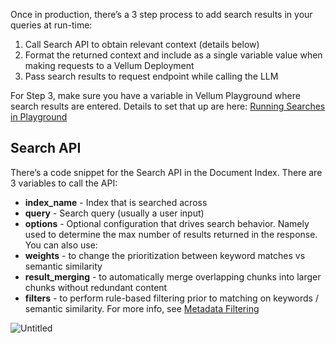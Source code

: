 Once in production, there’s a 3 step process to add search results in your queries at run-time:

1. Call Search API to obtain relevant context (details below)
2. Format the returned context and include as a single variable value when making requests to a Vellum Deployment
3. Pass search results to request endpoint while calling the LLM

For Step 3, make sure you have a variable in Vellum Playground where search results are entered. Details to set that up are here: [Running Searches in Playground](https://www.notion.so/Running-Searches-in-Playground-f1af082b53004a20a633d4ea454b96e0?pvs=21)

## Search API

There’s a code snippet for the Search API in the Document Index. There are 3 variables to call the API:

- **index_name** - Index that is searched across
- **query** - Search query (usually a user input)
- **options** - Optional configuration that drives search behavior. Namely used to 
determine the max number of results returned in the response. You can also use:
- **weights** - to change the prioritization between keyword matches vs semantic similarity
- **result_merging** - to automatically merge overlapping chunks into larger chunks without redundant content
- **filters** - to perform rule-based filtering prior to matching on keywords / semantic similarity. 
For more info, see [Metadata Filtering](https://www.notion.so/Metadata-Filtering-6a702af7649843feafc2bb05f04cb3c8?pvs=21)

![Untitled](https://vellum-ai.notion.site/image/https%3A%2F%2Fs3-us-west-2.amazonaws.com%2Fsecure.notion-static.com%2F63476604-59f8-44b4-9094-6d8f628aac5c%2FUntitled.png?table=block&id=20b87da6-3d51-4934-93b8-7ef264c79549&spaceId=71c05e3e-272b-4acf-9889-90a304d95d06&width=1400&userId=&cache=v2)
